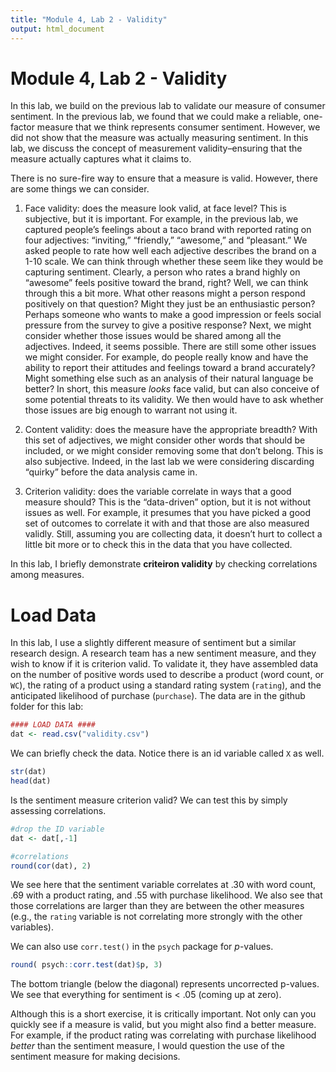 ```yaml
---
title: "Module 4, Lab 2 - Validity"
output: html_document
---
```


# Module 4, Lab 2 - Validity

In this lab, we build on the previous lab to validate our measure of consumer sentiment. In the previous lab, we found that we could make a reliable, one-factor measure that we think represents consumer sentiment. However, we did not show that the measure was actually measuring sentiment. In this lab, we discuss the concept of measurement validity--ensuring that the measure actually captures what it claims to. 

There is no sure-fire way to ensure that a measure is valid. However, there are some things we can consider. 

1. Face validity: does the measure look valid, at face level? This is subjective, but it is important. For example, in the previous lab, we captured people's feelings about a taco brand with reported rating on four adjectives: "inviting," "friendly," "awesome," and "pleasant." We asked people to rate how well each adjective describes the brand on a 1-10 scale. We can think through whether these seem like they would be capturing sentiment. Clearly, a person who rates a brand highly on "awesome" feels positive toward the brand, right? Well, we can think through this a bit more. What other reasons might a person respond positively on that question? Might they just be an enthusiastic person? Perhaps someone who wants to make a good impression or feels social pressure from the survey to give a positive response? Next, we might consider whether those issues would be shared among all the adjectives. Indeed, it seems possible. There are still some other issues we might consider. For example, do people really know and have the ability to report their attitudes and feelings toward a brand accurately? Might something else such as an analysis of their natural language be better? In short, this measure *looks* face valid, but can also conceive of some potential threats to its validity. We then would have to ask whether those issues are big enough to warrant not using it.

2. Content validity: does the measure have the appropriate breadth? With this set of adjectives, we might consider other words that should be included, or we might consider removing some that don't belong. This is also subjective. Indeed, in the last lab we were considering discarding "quirky" before the data analysis came in. 

3. Criterion validity: does the variable correlate in ways that a good measure should? This is the "data-driven" option, but it is not without issues as well. For example, it presumes that you have picked a good set of outcomes to correlate it with and that those are also measured validly. Still, assuming you are collecting data, it doesn't hurt to collect a little bit more or to check this in the data that you have collected. 

In this lab, I briefly demonstrate **criteiron validity** by checking correlations among measures.

# Load Data

In this lab, I use a slightly different measure of sentiment but a similar research design. A research team has a new sentiment measure, and they wish to know if it is criterion valid. To validate it, they have assembled data on the number of positive words used to describe a product (word count, or `WC`), the rating of a product using a standard rating system (`rating`), and the anticipated likelihood of purchase (`purchase`). The data are in the github folder for this lab:

```r
#### LOAD DATA ####
dat <- read.csv("validity.csv")
```

We can briefly check the data. Notice there is an id variable called `X` as well.

```r
str(dat)
head(dat)
```

Is the sentiment measure criterion valid? We can test this by simply assessing correlations. 

```r
#drop the ID variable
dat <- dat[,-1]

#correlations
round(cor(dat), 2)
```
We see here that the sentiment variable correlates at .30 with word count, .69 with a product rating, and .55 with purchase likelihood. We also see that those correlations are larger than they are between the other measures (e.g., the `rating` variable is not correlating more strongly with the other variables). 

We can also use `corr.test()` in the `psych` package for *p*-values. 

```r
round( psych::corr.test(dat)$p, 3)
```
The bottom triangle (below the diagonal) represents uncorrected p-values. We see that everything for sentiment is < .05 (coming up at zero).

Although this is a short exercise, it is critically important. Not only can you quickly see if a measure is valid, but you might also find a better measure. For example, if the product rating was correlating with purchase likelihood *better* than the sentiment measure, I would question the use of the sentiment measure for making decisions.
